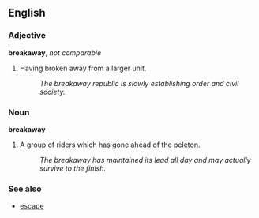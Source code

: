 ==English==

===Adjective===
'''breakaway''', ''not comparable''

# Having broken away from a larger unit.
#: ''The breakaway republic is slowly establishing order and civil society.''

===Noun===
'''breakaway'''

# {{cycling}} A group of riders which has gone ahead of the [[peleton]].
#: ''The breakaway has maintained its lead all day and may actually survive to the finish.''

===See also===
*[[escape]]